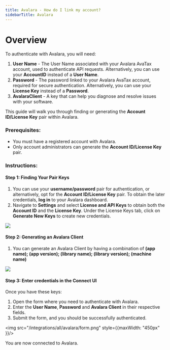 ```yaml
---
title: Avalara - How do I link my account?
sidebarTitle: Avalara
---
```



# Overview

To authenticate with Avalara, you will need:
1. **User Name** - The User Name associated with your Avalara AvaTax account, used to authenticate API requests. Alternatively, you can use your **AccountID** instead of a **User Name**.
2. **Password** - The password linked to your Avalara AvaTax account, required for secure authentication. Alternatively, you can use your **License Key** instead of a **Password**.
3. **AvalaraClient** - A key that can help you diagnose and resolve issues with your software.

This guide will walk you through finding or generating the **Account ID/License Key** pair within Avalara.

### Prerequisites:

- You must have a registered account with Avalara.
- Only account administrators can generate the **Account ID/License Key** pair.

### Instructions:

#### Step 1: Finding Your Pair Keys
1. You can use your **username/password** pair for authentication, or alternatively, opt for the **Account ID/License Key** pair. To obtain the later credentials, **log in** to your Avalara dashboard.
2. Navigate to **Settings** and select **License and API Keys** to obtain both the **Account ID** and the **License Key**. Under the License Keys tab, click on **Generate New Keys** to create new credentials.
<img src="/integrations/all/avalara/avalara_keys.png" />

#### Step 2: Generating an Avalara Client
1. You can generate an Avalara Client by having a combination of **(app name); (app version); (library name); (library version); (machine name)**
<img src="/integrations/all/avalara/avalara_client.png" />


#### Step 3: Enter credentials in the Connect UI

Once you have these keys:
1. Open the form where you need to authenticate with Avalara.
2. Enter the **User Name**, **Password** and **Avalara Client** in their respective fields.
3. Submit the form, and you should be successfully authenticated.


<img src="/integrations/all/avalara/form.png" style={{maxWidth: "450px" }}/>

You are now connected to Avalara.
